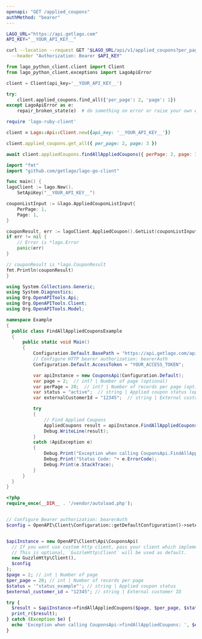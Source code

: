 ```yaml
---
openapi: "GET /applied_coupons"
authMethod: "bearer"
---
```


<RequestExample>

```bash cURL
LAGO_URL="https://api.getlago.com"
API_KEY="__YOUR_API_KEY__"

curl --location --request GET "$LAGO_URL/api/v1/applied_coupons?per_page=2&page=1" \
  --header "Authorization: Bearer $API_KEY"
```

```python Python
from lago_python_client.client import Client
from lago_python_client.exceptions import LagoApiError

client = Client(api_key='__YOUR_API_KEY__')

try:
    client.applied_coupons.find_all({'per_page': 2, 'page': 1})
except LagoApiError as e:
    repair_broken_state(e)  # do something on error or raise your own exception
```

```ruby Ruby
require 'lago-ruby-client'

client = Lago::Api::Client.new({api_key: '__YOUR_API_KEY__'})

client.applied_coupons.get_all({ per_page: 2, page: 3 })
```

```js Node.js
await client.appliedCoupons.findAllAppliedCoupons({ perPage: 2, page: 3 });
```

```go Go
import "fmt"
import "github.com/getlago/lago-go-client"

func main() {
lagoClient := lago.New().
    SetApiKey("__YOUR_API_KEY__")

couponListInput := &lago.AppliedCouponListInput{
    PerPage: 1,
    Page: 1,
}

couponResult, err := lagoClient.AppliedCoupon().GetList(couponListInput)
if err != nil {
    // Error is *lago.Error
    panic(err)
}

// couponResult is *lago.CouponResult
fmt.Println(couponResult)
}
```

```csharp C#
using System.Collections.Generic;
using System.Diagnostics;
using Org.OpenAPITools.Api;
using Org.OpenAPITools.Client;
using Org.OpenAPITools.Model;

namespace Example
{
  public class FindAllAppliedCouponsExample
  {
      public static void Main()
      {
          Configuration.Default.BasePath = "https://api.getlago.com/api/v1";
          // Configure HTTP bearer authorization: bearerAuth
          Configuration.Default.AccessToken = "YOUR_ACCESS_TOKEN";

          var apiInstance = new CouponsApi(Configuration.Default);
          var page = 2;  // int? | Number of page (optional)
          var perPage = 20;  // int? | Number of records per page (optional)
          var status = "active";  // string | Applied coupon status (optional)
          var externalCustomerId = "12345";  // string | External customer ID (optional)

          try
          {
              // Find Applied Coupons
              AppliedCoupons result = apiInstance.FindAllAppliedCoupons(page, perPage, status, externalCustomerId);
              Debug.WriteLine(result);
          }
          catch (ApiException e)
          {
              Debug.Print("Exception when calling CouponsApi.FindAllAppliedCoupons: " + e.Message );
              Debug.Print("Status Code: "+ e.ErrorCode);
              Debug.Print(e.StackTrace);
          }
      }
  }
}
```

```php PHP
<?php
require_once(__DIR__ . '/vendor/autoload.php');


// Configure Bearer authorization: bearerAuth
$config = OpenAPI\Client\Configuration::getDefaultConfiguration()->setAccessToken('YOUR_ACCESS_TOKEN');


$apiInstance = new OpenAPI\Client\Api\CouponsApi(
  // If you want use custom http client, pass your client which implements `GuzzleHttp\ClientInterface`.
  // This is optional, `GuzzleHttp\Client` will be used as default.
  new GuzzleHttp\Client(),
  $config
);
$page = 2; // int | Number of page
$per_page = 20; // int | Number of records per page
$status = '"status_example"'; // string | Applied coupon status
$external_customer_id = "12345"; // string | External customer ID

try {
  $result = $apiInstance->findAllAppliedCoupons($page, $per_page, $status, $external_customer_id);
  print_r($result);
} catch (Exception $e) {
  echo 'Exception when calling CouponsApi->findAllAppliedCoupons: ', $e->getMessage(), PHP_EOL;
}
```

</RequestExample>

